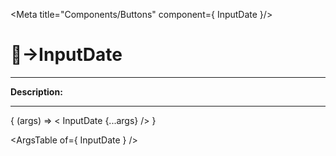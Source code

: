 
<Meta title="Components/Buttons" component={ InputDate }/>

# 🔘→InputDate
_________

__Description:__

<!-- digite aqui a descrição -->
_________

<Canvas>
  <Story
    name="InputDate"
    args=""
  >
    { (args) => < InputDate  {...args} /> }
  </Story>
</Canvas>

<ArgsTable of={ InputDate } />
